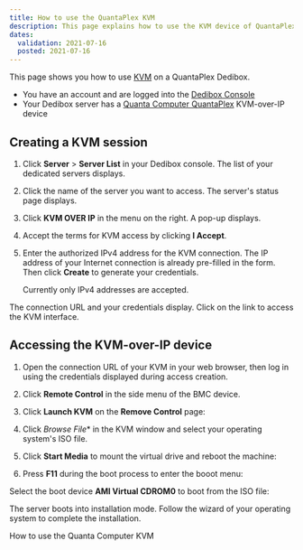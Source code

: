 ```yaml
---
title: How to use the QuantaPlex KVM
description: This page explains how to use the KVM device of QuantaPlex servers
dates:
  validation: 2021-07-16
  posted: 2021-07-16
---
```



This page shows you how to use [KVM](/dedibox/kvm-over-ip/concepts/#kvm-over-ip) on a QuantaPlex Dedibox.

<Message type="requirement">

  - You have an account and are logged into the [Dedibox Console](https://console.online.net) 
  - Your Dedibox server has a [Quanta Computer QuantaPlex](https://www.qct.io) KVM-over-IP device

</Message>

## Creating a KVM session

1. Click **Server** > **Server List** in your Dedibox console. The list of your dedicated servers displays.

2. Click the name of the server you want to access. The server's status page displays.

3. Click **KVM OVER IP** in the menu on the right. A pop-up displays.

    <Lightbox src="scaleway_KVM.png" alt="" />

4. Accept the terms for KVM access by clicking **I Accept**.

5. Enter the authorized IPv4 address for the KVM connection. The IP address of your Internet connection is already pre-filled in the form. Then click **Create** to generate your credentials.

    <Message type="note">

    Currently only IPv4 addresses are accepted.

    </Message>

The connection URL and your credentials display. Click on the link to access the KVM interface.

## Accessing the KVM-over-IP device

1. Open the connection URL of your KVM in your web browser, then log in using the credentials displayed during access creation. 

2. Click **Remote Control** in the side menu of the BMC device.

    <Lightbox src="scaleway_quantaplex_remote_control.png" alt="" />

3. Click **Launch KVM** on the **Remove Control** page:

    <Lightbox src="scaleway_quantaplex_launch_kvm.png" alt="" />

4. Click **Browse* File** in the KVM window and select your operating system's ISO file. 

    <Lightbox src="scaleway_quantaplex_browse_file.png" alt="" />

5. Click **Start Media** to mount the virtual drive and reboot the machine:

  <Lightbox src="scaleway_quantaplex_start_media.png" alt="" />

6. Press **F11** during the boot process to enter the booot menu:

  <Lightbox src="scaleway_quantaplex_f11.png" alt="" />

Select the boot device **AMI Virtual CDROM0** to boot from the ISO file:

  <Lightbox src="scaleway_quantaplex_vcdrom.png" alt="" />

The server boots into installation mode. Follow the wizard of your operating system to complete the installation. 


<Navigation title="See Also">
  <PreviousButton to="/dedibox/kvm-over-ip/how-to/quanta-computer/">How to use the Quanta Computer KVM</PreviousButton>
</Navigation>